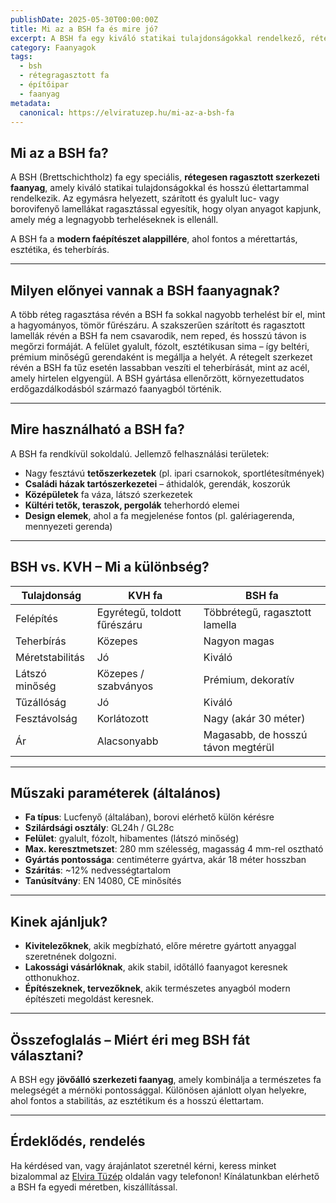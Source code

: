 ```yaml
---
publishDate: 2025-05-30T00:00:00Z
title: Mi az a BSH fa és mire jó?
excerpt: A BSH fa egy kiváló statikai tulajdonságokkal rendelkező, rétegragasztott faanyag, amely különösen alkalmas szerkezeti építkezésekhez. Ismerd meg előnyeit közérthetően.
category: Faanyagok
tags:
  - bsh
  - rétegragasztott fa
  - építőipar
  - faanyag
metadata:
  canonical: https://elviratuzep.hu/mi-az-a-bsh-fa
---
```



## Mi az a BSH fa?

A BSH (Brettschichtholz) fa egy speciális, **rétegesen ragasztott szerkezeti faanyag**, amely kiváló statikai tulajdonságokkal és hosszú élettartammal rendelkezik. Az egymásra helyezett, szárított és gyalult luc- vagy borovifenyő lamellákat ragasztással egyesítik, hogy olyan anyagot kapjunk, amely még a legnagyobb terheléseknek is ellenáll.

A BSH fa a **modern faépítészet alappillére**, ahol fontos a mérettartás, esztétika, és teherbírás.

---

## Milyen előnyei vannak a BSH faanyagnak?

<DListItem dt="Kiemelkedő statikai szilárdság">
  A több réteg ragasztása révén a BSH fa sokkal nagyobb terhelést bír el, mint a hagyományos, tömör fűrészáru.
</DListItem>

<DListItem dt="Kiváló mérettartás, vetemedésmentesség">
  A szakszerűen szárított és ragasztott lamellák révén a BSH fa nem csavarodik, nem reped, és hosszú távon is megőrzi formáját.
</DListItem>

<DListItem dt="Látszó szerkezeti elemként is tökéletes">
  A felület gyalult, fózolt, esztétikusan sima – így beltéri, prémium minőségű gerendaként is megállja a helyét.
</DListItem>

<DListItem dt="Kiváló tűzállóság">
  A rétegelt szerkezet révén a BSH fa tűz esetén lassabban veszíti el teherbírását, mint az acél, amely hirtelen elgyengül.
</DListItem>

<DListItem dt="Hosszú élettartam, fenntartható forrásból">
  A BSH gyártása ellenőrzött, környezettudatos erdőgazdálkodásból származó faanyagból történik.
</DListItem>

---

## Mire használható a BSH fa?

A BSH fa rendkívül sokoldalú. Jellemző felhasználási területek:

- Nagy fesztávú **tetőszerkezetek** (pl. ipari csarnokok, sportlétesítmények)
- **Családi házak tartószerkezetei** – áthidalók, gerendák, koszorúk
- **Középületek** fa váza, látszó szerkezetek
- **Kültéri tetők, teraszok, pergolák** teherhordó elemei
- **Design elemek**, ahol a fa megjelenése fontos (pl. galériagerenda, mennyezeti gerenda)

---

## BSH vs. KVH – Mi a különbség?

| Tulajdonság                 | KVH fa                                | BSH fa                                 |
|-----------------------------|----------------------------------------|----------------------------------------|
| Felépítés                   | Egyrétegű, toldott fűrészáru          | Többrétegű, ragasztott lamella         |
| Teherbírás                  | Közepes                               | Nagyon magas                           |
| Méretstabilitás             | Jó                                     | Kiváló                                 |
| Látszó minőség              | Közepes / szabványos                  | Prémium, dekoratív                     |
| Tűzállóság                  | Jó                                     | Kiváló                                 |
| Fesztávolság                | Korlátozott                           | Nagy (akár 30 méter)                   |
| Ár                          | Alacsonyabb                           | Magasabb, de hosszú távon megtérül     |

---

## Műszaki paraméterek (általános)

- **Fa típus**: Lucfenyő (általában), borovi elérhető külön kérésre
- **Szilárdsági osztály**: GL24h / GL28c
- **Felület**: gyalult, fózolt, hibamentes (látszó minőség)
- **Max. keresztmetszet**: 280 mm szélesség, magasság 4 mm-rel osztható
- **Gyártás pontossága**: centiméterre gyártva, akár 18 méter hosszban
- **Szárítás**: ~12% nedvességtartalom
- **Tanúsítvány**: EN 14080, CE minősítés

---

## Kinek ajánljuk?

- **Kivitelezőknek**, akik megbízható, előre méretre gyártott anyaggal szeretnének dolgozni.
- **Lakossági vásárlóknak**, akik stabil, időtálló faanyagot keresnek otthonukhoz.
- **Építészeknek, tervezőknek**, akik természetes anyagból modern építészeti megoldást keresnek.

---

## Összefoglalás – Miért éri meg BSH fát választani?

A BSH egy **jövőálló szerkezeti faanyag**, amely kombinálja a természetes fa melegségét a mérnöki pontossággal. Különösen ajánlott olyan helyekre, ahol fontos a stabilitás, az esztétikum és a hosszú élettartam.

---

## Érdeklődés, rendelés

Ha kérdésed van, vagy árajánlatot szeretnél kérni, keress minket bizalommal az [Elvira Tüzép](https://elviratuzep.hu) oldalán vagy telefonon! Kínálatunkban elérhető a BSH fa egyedi méretben, kiszállítással.
